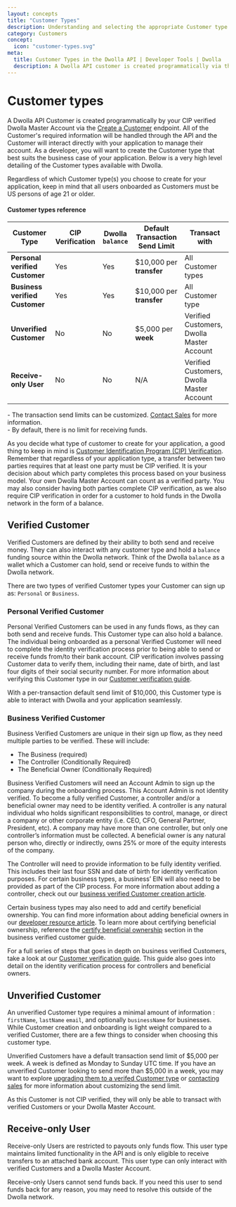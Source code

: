 ```yaml
---
layout: concepts
title: "Customer Types"
description: Understanding and selecting the appropriate Customer type is the first step to a successful payment integration.
category: Customers
concept:
  icon: "customer-types.svg"
meta:
  title: Customer Types in the Dwolla API | Developer Tools | Dwolla
  description: A Dwolla API customer is created programmatically via the Create a Customer endpoint. Start your integration today!
---
```


# Customer types

A Dwolla API Customer is created programmatically by your CIP verified Dwolla Master Account via the [Create a Customer](https://developers.dwolla.com/api-reference/customers/create) endpoint. All of the Customer's required information will be handled through the API and the Customer will interact directly with your application to manage their account. As a developer, you will want to create the Customer type that best suits the business case of your application. Below is a very high level detailing of the Customer types available with Dwolla.

<AlertBar variation="info">
  Regardless of which Customer type(s) you choose to create for your
  application, keep in mind that all users onboarded as Customers must be US
  persons of age 21 or older.
</AlertBar>

#### Customer types reference

| **Customer Type**              | CIP Verification | Dwolla `balance` | Default Transaction Send Limit         | Transact with                             |
| ------------------------------ | ---------------- | ---------------- | ------------------------- | ----------------------------------------- |
| **Personal verified Customer** | Yes              | Yes              | $10,000 per **transfer**   | All Customer types                        |
| **Business verified Customer** | Yes              | Yes              | $10,000 per **transfer**  | All Customer type                         |
| **Unverified Customer**        | No               | No               | $5,000 per **week**       | Verified Customers, Dwolla Master Account |
| **Receive-only User**          | No               | No               | N/A                       | Verified Customers, Dwolla Master Account |

<AlertBar variation="info">
- The transaction send limits can be customized. <a href="https://www.dwolla.com/contact?b=apidocs">Contact Sales</a> for more information. <br />
- By default, there is no limit for receiving funds.
</AlertBar>

As you decide what type of customer to create for your application, a good thing to keep in mind is [Customer Identification Program (CIP) Verification](https://www.dwolla.com/updates/guide-to-cip-customer-identification-program-dwolla-payments-api/). Remember that regardless of your application type, a transfer between two parties requires that at least one party must be CIP verified. It is your decision about which party completes this process based on your business model. Your own Dwolla Master Account can count as a verified party. You may also consider having both parties complete CIP verification, as we also require CIP verification in order for a customer to hold funds in the Dwolla network in the form of a balance.

## Verified Customer

Verified Customers are defined by their ability to both send and receive money. They can also interact with any customer type and hold a `balance` funding source within the Dwolla network. Think of the Dwolla `balance` as a wallet which a Customer can hold, send or receive funds to within the Dwolla network.

There are two types of verified Customer types your Customer can sign up as: `Personal` or `Business`.

### Personal Verified Customer

Personal Verified Customers can be used in any funds flows, as they can both send and receive funds. This Customer type can also hold a balance. The individual being onboarded as a personal Verified Customer will need to complete the identity verification process prior to being able to send or receive funds from/to their bank account. CIP verification involves passing Customer data to verify them, including their name, date of birth, and last four digits of their social security number. For more information about verifying this Customer type in our [Customer verification guide](/guides/personal-verified-customer/create-a-customer).

With a per-transaction default send limit of $10,000, this Customer type is able to interact with Dwolla and your application seamlessly.

### Business Verified Customer

Business Verified Customers are unique in their sign up flow, as they need multiple parties to be verified. These will include:

- The Business (required)
- The Controller (Conditionally Required)
- The Beneficial Owner (Conditionally Required)

Business Verified Customers will need an Account Admin to sign up the company during the onboarding process. This Account Admin is not identity verified. To become a fully verified Customer, a controller and/or a beneficial owner may need to be identity verified. A controller is any natural individual who holds significant responsibilities to control, manage, or direct a company or other corporate entity (i.e. CEO, CFO, General Partner, President, etc). A company may have more than one controller, but only one controller’s information must be collected. A beneficial owner is any natural person who, directly or indirectly, owns 25% or more of the equity interests of the company.

The Controller will need to provide information to be fully identity verified. This includes their last four SSN and date of birth for identity verification purposes. For certain business types, a business’ EIN will also need to be provided as part of the CIP process. For more information about adding a controller, check out our [business verified Customer creation article](/guides/business-verified-customer/create-a-customer).

Certain business types may also need to add and certify beneficial ownership. You can find more information about adding beneficial owners in our [developer resource article](/guides/business-verified-customer/add-beneficial-owners). To learn more about certifying beneficial ownership, reference the [certify beneficial ownership](/guides/business-verified-customer/certify-beneficial-ownership) section in the business verified customer guide.

For a full series of steps that goes in depth on business verified Customers, take a look at our [Customer verification guide](/guides/business-verified-customer). This guide also goes into detail on the identity verification process for controllers and beneficial owners.

## Unverified Customer

An unverified Customer type requires a minimal amount of information : `firstName`, `lastName` `email`, and optionally `businessName` for businesses. While Customer creation and onboarding is light weight compared to a verified Customer, there are a few things to consider when choosing this customer type.

Unverified Customers have a default transaction send limit of $5,000 per week. A week is defined as Monday to Sunday UTC time. If you have an unverified Customer looking to send more than $5,000 in a week, you may want to explore [upgrading them to a verifed Customer type](https://developers.dwolla.com/api-reference/customers/update) or [contacting sales](https://www.dwolla.com/contact?b=apidocs) for more information about customizing the send limit.

As this Customer is not CIP verified, they will only be able to transact with verified Customers or your Dwolla Master Account.

## Receive-only User

Receive-only Users are restricted to payouts only funds flow. This user type maintains limited functionality in the API and is only eligible to receive transfers to an attached bank account. This user type can only interact with verified Customers and a Dwolla Master Account.

<AlertBar variation="info">
  Receive-only Users cannot send funds back. If you need this user to send funds
  back for any reason, you may need to resolve this outside of the Dwolla
  network.
</AlertBar>
